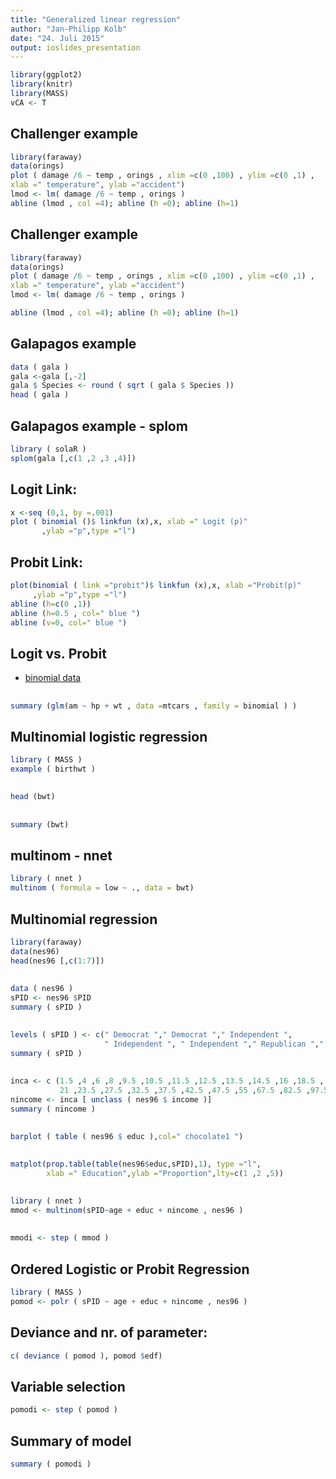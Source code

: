 ```yaml
---
title: "Generalized linear regression"
author: "Jan-Philipp Kolb"
date: "24. Juli 2015"
output: ioslides_presentation
---
```


```r
library(ggplot2)
library(knitr)
library(MASS)
vCA <- T
```

## Challenger example
```r
library(faraway)
data(orings)
plot ( damage /6 ~ temp , orings , xlim =c(0 ,100) , ylim =c(0 ,1) ,
xlab =" temperature", ylab ="accident")
lmod <- lm( damage /6 ~ temp , orings )
abline (lmod , col =4); abline (h =0); abline (h=1)
```

## Challenger example
```r
library(faraway)
data(orings)
plot ( damage /6 ~ temp , orings , xlim =c(0 ,100) , ylim =c(0 ,1) ,
xlab =" temperature", ylab ="accident")
lmod <- lm( damage /6 ~ temp , orings )

abline (lmod , col =4); abline (h =0); abline (h=1)
```



## Galapagos example
```r
data ( gala )
gala <-gala [,-2]
gala $ Species <- round ( sqrt ( gala $ Species ))
head ( gala )
```


## Galapagos example - splom

```r
library ( solaR )
splom(gala [,c(1 ,2 ,3 ,4)])
```


## Logit Link:

```r
x <-seq (0,1, by =.001)
plot ( binomial ()$ linkfun (x),x, xlab =" Logit (p)"
       ,ylab ="p",type ="l")
```

## Probit Link:

```r
plot(binomial ( link ="probit")$ linkfun (x),x, xlab ="Probit(p)"
     ,ylab ="p",type ="l")
abline (h=c(0 ,1))
abline (h=0.5 , col=" blue ")
abline (v=0, col=" blue ")
```

## Logit vs. Probit

- [binomial data](http://stat.ethz.ch/education/semesters/WS_2005_06/asr/folien.pdf)


##

```r
summary (glm(am ~ hp + wt , data =mtcars , family = binomial ) )
```

## Multinomial logistic regression

```r
library ( MASS )
example ( birthwt )
```

## 
```r
head (bwt)
```

##
```r
summary (bwt)
```

## multinom - nnet
```r
library ( nnet )
multinom ( formula = low ~ ., data = bwt)
```

## Multinomial regression
```r
library(faraway)
data(nes96)
head(nes96 [,c(1:7)])
```

## 
```r
data ( nes96 )
sPID <- nes96 $PID
summary ( sPID )
```

##
```r
levels ( sPID ) <- c(" Democrat "," Democrat "," Independent ",
                     " Independent ", " Independent "," Republican "," Republican ")
summary ( sPID )
```

## 
```r
inca <- c (1.5 ,4 ,6 ,8 ,9.5 ,10.5 ,11.5 ,12.5 ,13.5 ,14.5 ,16 ,18.5 ,
           21 ,23.5 ,27.5 ,32.5 ,37.5 ,42.5 ,47.5 ,55 ,67.5 ,82.5 ,97.5 ,115)
nincome <- inca [ unclass ( nes96 $ income )]
summary ( nincome )
```

##
```r
barplot ( table ( nes96 $ educ ),col=" chocolate1 ")
```

## 
```r
matplot(prop.table(table(nes96$educ,sPID),1), type ="l",
        xlab =" Education",ylab ="Proportion",lty=c(1 ,2 ,5))
```

##
```r
library ( nnet )
mmod <- multinom(sPID~age + educ + nincome , nes96 )
```

##
```r
mmodi <- step ( mmod )
```

## Ordered Logistic or Probit Regression
```r
library ( MASS )
pomod <- polr ( sPID ~ age + educ + nincome , nes96 )
```


## Deviance and nr. of parameter:
```r
c( deviance ( pomod ), pomod $edf)
```

## Variable selection
```r
pomodi <- step ( pomod )
```

## Summary of model

```r
summary ( pomodi )
```

